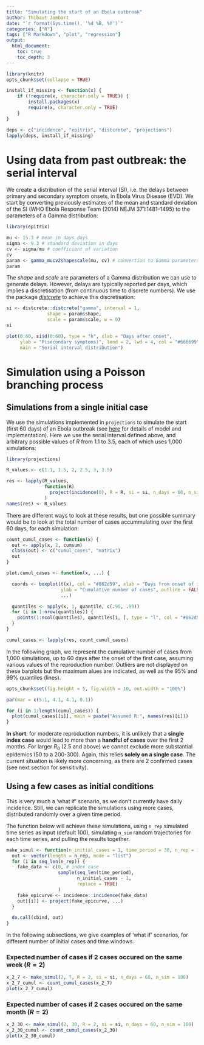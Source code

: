 ```yaml
---
title: "Simulating the start of an Ebola outbreak"
author: Thibaut Jombart
date: "`r format(Sys.time(), '%d %B, %Y')`"
categories: ["R"]
tags: ["R Markdown", "plot", "regression"]
output:
  html_document:
    toc: true
    toc_depth: 3
---
```


	
```r
library(knitr)
opts_chunk$set(collapse = TRUE)

install_if_missing <- function(x) {
    if (!require(x, character.only = TRUE)) {
        install.packages(x)
        require(x, character.only = TRUE)
    }
}

deps <- c("incidence", "epitrix", "distcrete", "projections")
lapply(deps, install_if_missing)

```



# Using data from past outbreak: the serial interval

We create a distribution of the serial interval (SI), i.e. the delays between
primary and secondary symptom onsets, in Ebola Virus Disease (EVD). We start by
converting previously estimates of the mean and standard deviation of the SI
(WHO Ebola Response Team (2014) NEJM 371:1481–1495) to the parameters of a Gamma
distribution:

```r
library(epitrix)

mu <- 15.3 # mean in days days
sigma <- 9.3 # standard deviation in days
cv <- sigma/mu # coefficient of variation
cv
param <- gamma_mucv2shapescale(mu, cv) # convertion to Gamma parameters
param

```

The *shape* and *scale* are parameters of a Gamma distribution we can use to
generate delays. However, delays are typically reported per days, which implies
a discretisation (from continuous time to discrete numbers). We use the package
[*distcrete*](https://github.com/reconhub/distcrete) to achieve this
discretisation:

```r

si <- distcrete::distcrete("gamma", interval = 1,
               shape = param$shape,
               scale = param$scale, w = 0)
si

plot(0:60, si$d(0:60), type = "h", xlab = "Days after onset",
     ylab = "P(secondary symptoms)", lend = 2, lwd = 4, col = "#666699",
     main = "Serial interval distribution")

```



# Simulation using a Poisson branching process

## Simulations from a single initial case

We use the simulations implemented in `projections` to simulate the start (first
60 days) of an Ebola outbreak (see
[here](http://www.repidemicsconsortium.org/projections/) for details of model
and implementation). Here we use the serial interval defined above, and
arbitrary possible values of $R$ from 1.1 to 3.5, each of which uses 1,000
simulations:

```r
library(projections)

R_values <- c(1.1, 1.5, 2, 2.5, 3, 3.5)

res <- lapply(R_values,
              function(R)
                project(incidence(0), R = R, si = si, n_days = 60, n_sim = 1000)
              )
names(res) <- R_values


```

There are different ways to look at these results, but one possible summary
would be to look at the total number of cases accummulating over the first 60
days, for each simulation:

```r

count_cumul_cases <- function(x) {
  out <- apply(x, 2, cumsum)
  class(out) <- c("cumul_cases", "matrix")
  out
}

plot.cumul_cases <- function(x, ...) {

  coords <- boxplot(t(x), col = "#862d59", xlab = "Days from onset of index case",
                    ylab = "Cumulative number of cases", outline = FALSE, range = Inf,
                    ...)

  quantiles <- apply(x, 1, quantile, c(.95, .99))
  for (i in 1:nrow(quantiles)) {
    points(1:ncol(quantiles), quantiles[i, ], type = "l", col = "#862d59")
  }
}

cumul_cases <- lapply(res, count_cumul_cases)

```

In the following graph, we represent the cumulative number of cases from 1,000
simulations, up to 60 days after the onset of the first case, assuming various
values of the reproduction number. Outliers are not displayed on these barplots
but the maximum alues are indicated, as well as the 95% and 99% quantiles
(lines).

```r
opts_chunk$set(fig.height = 5, fig.width = 10, out.width = "100%")
```

```r

par(mar = c(5.1, 4.1, 4.1, 0.1))

for (i in 1:length(cumul_cases)) {
  plot(cumul_cases[[i]], main = paste("Assumed R:", names(res)[i]))
}

```


**In short**: for moderate reproduction numbers, it is unlikely that a **single
index case** would lead to more than a **handful of cases** over the first 2
months. For larger $R_0$ (2.5 and above) we cannot exclude more substantial
epidemics (50 to a 200-300). Again, this relies **solely on a single case**. The
current situation is likely more concerning, as there are 2 confirmed cases (see
next section for sensitivity).



## Using a few cases as initial conditions

This is very much a 'what if' scenario, as we don't currently have daily
incidence. Still, we can replicate the simulations using more cases, distributed
randomly over a given time period. 

The function below will achieve these simulations, using `n_rep` simulated time
series as input (default 100), simulating `n_sim` random trajectories for each
time series, and pulling the results together.

```r

make_simul <- function(n_initial_cases = 1, time_period = 30, n_rep = 100, ...) {
  out <- vector(length = n_rep, mode = "list")
  for (i in seq_len(n_rep)) {
    fake_data <- c(0, # index case
                   sample(seq_len(time_period),
                          n_initial_cases - 1,
                          replace = TRUE)
                   )
    fake_epicurve <- incidence::incidence(fake_data)
    out[[i]] <- project(fake_epicurve, ...)
  }

  do.call(cbind, out)
}

```

In the following subsections, we give examples of 'what if' scenarios, for
different number of initial cases and time windows.


### Expected number of cases if 2 cases occured on the same week ($R = 2$)

```r

x_2_7 <- make_simul(2, 7, R = 2, si = si, n_days = 60, n_sim = 100)
x_2_7_cumul <- count_cumul_cases(x_2_7)
plot(x_2_7_cumul)

```


### Expected number of cases if 2 cases occured on the same month ($R = 2$)

```r

x_2_30 <- make_simul(2, 30, R = 2, si = si, n_days = 60, n_sim = 100)
x_2_30_cumul <- count_cumul_cases(x_2_30)
plot(x_2_30_cumul)

```


